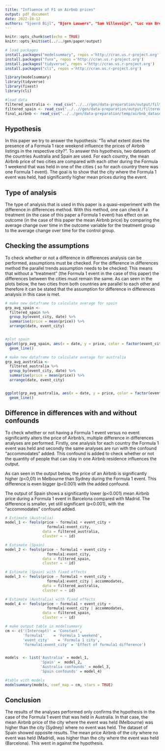 ```yaml
---
title: "Influence of F1 on Airbnb prices"
output: pdf_document
date: 2022-10-12
authors: "Sjoerd Bijl", "Bjorn Lauwers", "Sam Villevoije", "Luc van Bree"
---
```


```r
knitr::opts_chunk$set(echo = TRUE)
knitr::opts_knit$set(../../gen/paper/output)

```

```r
# load packages
install.packages("modelsummary", repos ='http://cran.us.r-project.org')
install.packages("funx", repos ='http://cran.us.r-project.org')
install.packages("tidyverse", repos ='http://cran.us.r-project.org')
install.packages("cli", repos ='http://cran.us.r-project.org')

```

```r
library(modelsummary)
library(tidyverse)
library(fixest)
library(cli)
```

```r
#load data
filtered_australia <- read_csv("../..//gen/data-preparation/output/filtered_australia.csv")
filtered_spain <- read_csv("../..//gen/data-preparation/output/filtered_spain.csv")
final_airbnb <- read_csv("../../gen/data-preparation/temp/airbnb_dataset_without_outliers.csv")
```
## Hypothesis

In this paper we try to answer the hypothesis: "To what extent does the presence of a Formula 1 race weekend influence the prices of Airbnb listings in the respective city?". To answer this hypothesis, two datasets of the countries Australia and Spain are used. For each country, the mean Airbnb price of two cities are compared with each other during the Formula 1 weekend that was held in one of the cities ( so for each country there was one Formula 1 event). The goal is to show that the city where the Formula 1 event was held, had significantly higher mean prices during the event.

## Type of analysis

The type of analysis that is used in this paper is a quasi-experiment with the difference in differences method. With this method, one can check if a treatment (in the case of this paper a Formula 1 event) has effect on an outcome (in the case of this paper the mean Airbnb price) by comparing the average change over time in the outcome variable for the treatment group to the average change over time for the control group. 

## Checking the assumptions

To check whether or not a difference in differences analysis can be performed, assumptions must be checked. For the difference in differences method the parallel trends assumption needs to be checked: This means that without a “treatment” (the Formula 1 event in the case of this paper) the differences between the cities must remain the same.
As can seen in the plots below, the two cities from both countries are parallel to each other and therefore it can be stated that the assumption for difference in differences analysis in this case is met.

```r
# make new dataframe to calculate average for spain
grp_avg_spain <-
  filtered_spain %>%
  group_by(event_city, date) %>%
  summarise(price = mean(price)) %>%
  arrange(date, event_city)


#plot spain 
ggplot(grp_avg_spain, aes(x = date, y = price, color = factor(event_city), group = event_city )) + 
  geom_line() 
```

```r
# make new dataframe to calculate average for australia
grp_avg_australia <-
  filtered_australia %>%
  group_by(event_city, date) %>%
  summarise(price = mean(price)) %>%
  arrange(date, event_city)


ggplot(grp_avg_australia, aes(x = date, y = price, color = factor(event_city), group = event_city )) + 
  geom_line() 

```
## Difference in differences with and without confounds

To check whether or not having a Formula 1 event versus no event significantly alters the price of Airbnb’s, multiple difference in differences analyses are performed. Firstly, one analysis for each country the Formula 1 event was held and secondly the same analyses are run with the confound “accommodates” added. This confound is added to check whether or not the quantity of people that can stay in one Airbnb residence influences the output.

As can seen in the output below, the price of an Airbnb is significantly higher (p<0,01) in Melbourne than Sydney during the Formula 1 event. This difference is even bigger (p<0.001) with the added confound. 

The output of Spain shows a significantly lower (p<0.001)  mean Airbnb price during a Formula 1 event in Barcelona compared with Madrid. The difference is smaller, yet still significant (p<0.001), with the “accommodates” confound added. 

```r
# Estimate (Australia)
model_1 <- feols(price ~ formula1 + event_city + 
                   formula1:event_city,
                 data = filtered_australia,
                 cluster = ~ id)

# Estimate (Spain) 
model_2 <- feols(price ~ formula1 + event_city + 
                   formula1:event_city,
                 data = filtered_spain,
                 cluster = ~ id)

# Estimate (Spain) with fixed effects 
model_3 <- feols(price ~ formula1 + event_city + 
                   formula1:event_city | accommodates,
                 data = filtered_australia,
                 cluster = ~ id)

# Estimate (Australia) with fixed effects 
model_4 <- feols(price ~ formula1 + event_city + 
                   formula1:event_city | accommodates,
                 data = filtered_spain,
                 cluster = ~ id)
```

```r
# make output table in modelsummary 
cm <- c('(Intercept)' = 'Constant',
        'formula1'    = 'Formula 1 weekend',
        'event_city'    = 'Formula 1 city',
        'formula1:event_city' = 'Effect of formula1 difference')


models  <- list('Australia' = model_1, 
                'Spain' =  model_2,
                'Australia confounds' = model_3,
                'Spain confounds' = model_4)

```

```r
#table with models
modelsummary(models, coef_map = cm, stars = TRUE)
```
## Conclusion 

The results of the analyses performed only confirms the hypothesis in the case of the Formula 1 event that was held in Australia. In that case, the mean Airbnb price of the city where the event was held (Melbourne) was higher than the city (Sydney) where no event was held. The dataset of Spain showed opposite results. The mean price Airbnb of the city where no event was held (Madrid), was higher than the city where the event was held (Barcelona). This went in against the hypothesis.

